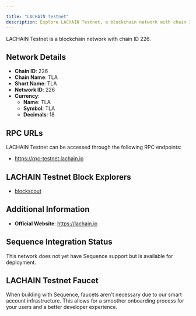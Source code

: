 ```yaml
---

title: "LACHAIN Testnet"
description: Explore LACHAIN Testnet, a blockchain network with chain ID 226. Learn about its native currency, TLA, and how to interact with the network.
---
```




LACHAIN Testnet is a blockchain network with chain ID 226.

## Network Details

- **Chain ID**: 226
- **Chain Name**: TLA
- **Short Name**: TLA
- **Network ID**: 226
- **Currency**: 
  - **Name**: TLA
  - **Symbol**: TLA
  - **Decimals**: 18

## RPC URLs

LACHAIN Testnet can be accessed through the following RPC endpoints:

- https://rpc-testnet.lachain.io

## LACHAIN Testnet Block Explorers

- [blockscout](https://scan-test.lachain.io)

## Additional Information

- **Official Website**: https://lachain.io

## Sequence Integration Status

This network does not yet have Sequence support but is available for deployment.

## LACHAIN Testnet Faucet

When building with Sequence, faucets aren't necessary due to our smart account infrastructure. This allows for a smoother onboarding process for your users and a better developer experience.
